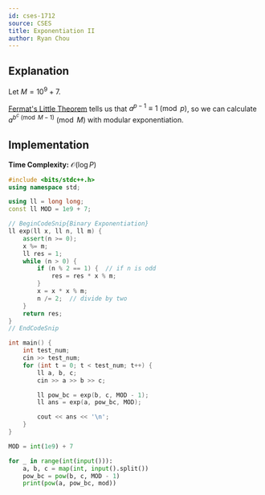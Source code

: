 ```yaml
---
id: cses-1712
source: CSES
title: Exponentiation II
author: Ryan Chou
---
```


## Explanation

Let $M = 10^{9} + 7$.

[Fermat's Little Theorem](/gold/modular) tells us that $a^{p - 1} \equiv 1 \pmod{p}$, so we can calculate $a^{b^c \pmod{M - 1}} \pmod{M}$ with modular exponentiation.

## Implementation

**Time Complexity:** $\mathcal{O}(\log P)$

<LanguageSection>
<CPPSection>

```cpp
#include <bits/stdc++.h>
using namespace std;

using ll = long long;
const ll MOD = 1e9 + 7;

// BeginCodeSnip{Binary Exponentiation}
ll exp(ll x, ll n, ll m) {
	assert(n >= 0);
	x %= m;
	ll res = 1;
	while (n > 0) {
		if (n % 2 == 1) {  // if n is odd
			res = res * x % m;
		}
		x = x * x % m;
		n /= 2;  // divide by two
	}
	return res;
}
// EndCodeSnip

int main() {
	int test_num;
	cin >> test_num;
	for (int t = 0; t < test_num; t++) {
		ll a, b, c;
		cin >> a >> b >> c;

		ll pow_bc = exp(b, c, MOD - 1);
		ll ans = exp(a, pow_bc, MOD);

		cout << ans << '\n';
	}
}
```

</CPPSection>
<PySection>

```py
MOD = int(1e9) + 7

for _ in range(int(input())):
	a, b, c = map(int, input().split())
	pow_bc = pow(b, c, MOD - 1)
	print(pow(a, pow_bc, mod))
```

</PySection>
</LanguageSection>
